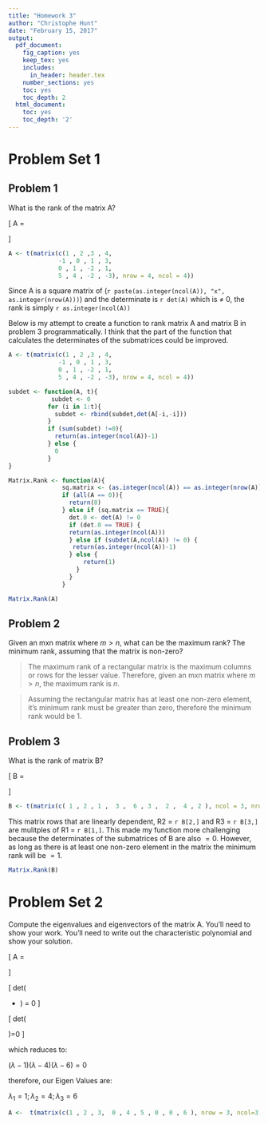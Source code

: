 ```yaml
---
title: "Homework 3"
author: "Christophe Hunt"
date: "February 15, 2017"
output:
  pdf_document:
    fig_caption: yes
    keep_tex: yes
    includes:
      in_header: header.tex
    number_sections: yes
    toc: yes
    toc_depth: 2
  html_document:
    toc: yes
    toc_depth: '2'
---
```


# Problem Set 1

## Problem 1 

What is the rank of the matrix A?

\[
A = \begin{bmatrix}
    1 & 2 & 3 &4  \\
   -1 & 0 & 1 & 3  \\
   0 & 1 & -2 & 1   \\
   5 & 4 & -2 & -3   \\
\end{bmatrix}
\]


```r
A <- t(matrix(c(1 , 2 ,3 , 4, 
              -1 , 0 , 1 , 3, 
              0 , 1 , -2 , 1, 
              5 , 4 , -2 , -3), nrow = 4, ncol = 4))

```
Since A is a square matrix of (`r paste(as.integer(ncol(A)), "x",  as.integer(nrow(A)))`) and the determinate is  `r det(A)` which is $\neq$ 0, the rank is simply `r as.integer(ncol(A))`

Below is my attempt to create a function to rank matrix A and matrix B in problem 3 programmatically. I think that the part of the function that calculates the determinates of the submatrices could be improved. 

```r
A <- t(matrix(c(1 , 2 ,3 , 4, 
              -1 , 0 , 1 , 3, 
              0 , 1 , -2 , 1, 
              5 , 4 , -2 , -3), nrow = 4, ncol = 4))

subdet <- function(A, t){
            subdet <- 0
           for (i in 1:t){
             subdet <- rbind(subdet,det(A[-i,-i]))
           }
           if (sum(subdet) !=0){
             return(as.integer(ncol(A))-1)
           } else {
             0
           }
}

Matrix.Rank <- function(A){
               sq.matrix <- (as.integer(ncol(A)) == as.integer(nrow(A)))
               if (all(A == 0)){
                 return(0)
               } else if (sq.matrix == TRUE){
                 det.0 <- det(A) != 0
                 if (det.0 == TRUE) {
                 return(as.integer(ncol(A)))
                 } else if (subdet(A,ncol(A)) != 0) {
                  return(as.integer(ncol(A))-1)
                 } else {
                     return(1)
                   }
                 }
               }

Matrix.Rank(A)
```


## Problem 2 

Given an mxn matrix where $m > n$, what can be the maximum rank? The minimum rank, assuming that the matrix is non-zero?

> The maximum rank of a rectangular matrix is the maximum columns or rows for the lesser value. Therefore, given an mxn matrix where $m > n$, the maximum rank is $n$. 

> Assuming the rectangular matrix has at least one non-zero element, it's minimum rank must be greater than zero, therefore the minimum rank would be 1. 

## Problem 3 

What is the rank of matrix B?

\[
B = 
\begin{bmatrix}
   1 & 2 & 1 \\
   3 & 6 & 3 \\
   2 & 4 & 2 \\
\end{bmatrix}
\]

```r
B <- t(matrix(c( 1 , 2 , 1 ,  3 ,  6 , 3 ,  2 ,  4 , 2 ), ncol = 3, nrow = 3))
```

This matrix rows that are linearly dependent, R2 = `r B[2,]` and R3 = `r B[3,]` are mulitples of R1 = `r B[1,]`. This made my function more challenging because the determinates of the submatrices of B are also $= 0$. However, as long as there is at least one non-zero element in the matrix the minimum rank will be $= 1$.

```r
Matrix.Rank(B)
```

# Problem Set 2 

Compute the eigenvalues and eigenvectors of the matrix A. You'll need to show your work. You'll need to write out the characteristic polynomial and show your solution.

\[
A = 
\begin{bmatrix}
   1 & 2 & 3 \\
   0 & 4 & 5 \\
   0 & 0 & 6 \\
\end{bmatrix}
\]


\[
det( 
\begin{bmatrix}
   1 & 2 & 3 \\
   0 & 4 & 5 \\
   0 & 0 & 6 \\
\end{bmatrix}
-
\begin{bmatrix}
   \lambda & 0 & 0 \\
   0 & \lambda  & 0 \\
   0 & 0 & \lambda  \\
\end{bmatrix}
) = 0
\]


\[
det( 
\begin{bmatrix}
   \lambda -1 & 2 & 3 \\
   0 & \lambda -4 & 5 \\
   0 & 0 & \lambda -6 \\
\end{bmatrix}
)=0
\]

which reduces to:

$(\lambda-1)(\lambda - 4)(\lambda- 6) =0$

therefore, our Eigen Values are:

$\lambda_1 = 1 ; \lambda_2 = 4; \lambda_3 = 6$




```r
A <-  t(matrix(c(1 , 2 , 3,  0 , 4 , 5 , 0 , 0 , 6 ), nrow = 3, ncol=3))
```



